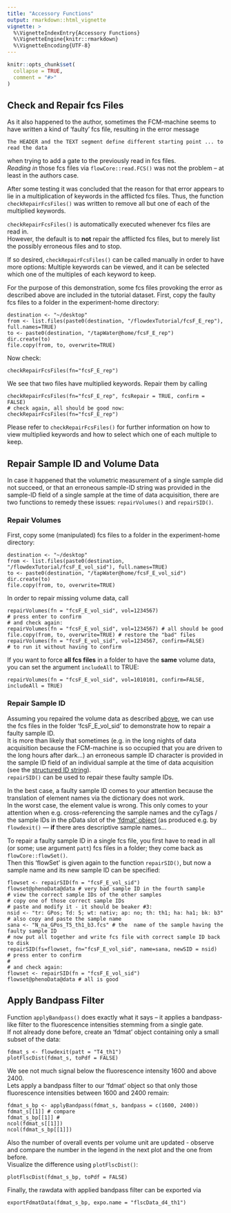 ```yaml
---
title: "Accessory Functions"
output: rmarkdown::html_vignette
vignette: >
  %\VignetteIndexEntry{Accessory Functions}
  %\VignetteEngine{knitr::rmarkdown}
  %\VignetteEncoding{UTF-8}
---
```


```r
knitr::opts_chunk$set(
  collapse = TRUE,
  comment = "#>"
)
```

## Check and Repair fcs Files

As it also happened to the author, sometimes the FCM-machine seems to have written a kind of 'faulty' fcs file, resulting in the error message

    The HEADER and the TEXT segment define different starting point ... to read the data

when trying to add a gate to the previously read in fcs files. \
*Reading in* those fcs files via `flowCore::read.FCS()` was not the problem -- at least in the authors case.

After some testing it was concluded that the reason for that error appears to lie in a multiplication of keywords in the afflicted fcs files. Thus, the function `checkRepairFcsFiles()` was written to remove all but one of each of the multiplied keywords.

`checkRepairFcsFiles()` is automatically executed whenever fcs files are read in.\
However, the default is to **not** repair the afflicted fcs files, but to merely list the possibly erroneous files and to stop.

If so desired, `checkRepairFcsFiles()` can be called manually in order to have more options: Multiple keywords can be viewed, and it can be selected which one of the multiples of each keyword to keep.

For the purpose of this demonstration, some fcs files provoking the error as described above are included in the tutorial dataset. First, copy the faulty fcs files to a folder in the experiment-home directory:

    destination <- "~/desktop"
    from <- list.files(paste0(destination, "/flowdexTutorial/fcsF_E_rep"), full.names=TRUE)
    to <- paste0(destination, "/tapWater@home/fcsF_E_rep")
    dir.create(to)
    file.copy(from, to, overwrite=TRUE)

Now check:

    checkRepairFcsFiles(fn="fcsF_E_rep")

We see that two files have multiplied keywords. Repair them by calling

    checkRepairFcsFiles(fn="fcsF_E_rep", fcsRepair = TRUE, confirm = FALSE)
    # check again, all should be good now:
    checkRepairFcsFiles(fn="fcsF_E_rep")

Please refer to `checkRepairFcsFiles()` for further information on how to view multiplied keywords and how to select which one of each multiple to keep.

## Repair Sample ID and Volume Data

In case it happened that the volumetric measurement of a single sample did not succeed, or that an erroneous sample-ID string was provided in the sample-ID field of a single sample at the time of data acquisition, there are two functions to remedy these issues: `repairVolumes()` and `repairSID()`.

### Repair Volumes {#repair-volumes}

First, copy some (manipulated) fcs files to a folder in the experiment-home directory:

    destination <- "~/desktop"
    from <- list.files(paste0(destination, "/flowdexTutorial/fcsF_E_vol_sid"), full.names=TRUE)
    to <- paste0(destination, "/tapWater@home/fcsF_E_vol_sid")
    dir.create(to)
    file.copy(from, to, overwrite=TRUE)

In order to repair missing volume data, call

    repairVolumes(fn = "fcsF_E_vol_sid", vol=1234567)
    # press enter to confirm
    # and check again:
    repairVolumes(fn = "fcsF_E_vol_sid", vol=1234567) # all should be good
    file.copy(from, to, overwrite=TRUE) # restore the "bad" files
    repairVolumes(fn = "fcsF_E_vol_sid", vol=1234567, confirm=FALSE)
    # to run it without having to confirm

If you want to force **all fcs files** in a folder to have the **same** volume data, you can set the argument `includeAll` to TRUE:

    repairVolumes(fn = "fcsF_E_vol_sid", vol=1010101, confirm=FALSE, includeAll = TRUE)

### Repair Sample ID

Assuming you repaired the volume data as described [above](#repair-volumes), we can use the fcs files in the folder 'fcsF_E\_vol_sid' to demonstrate how to repair a faulty sample ID.\
It is more than likely that sometimes (e.g. in the long nights of data acquisition because the FCM-machine is so occupied that you are driven to the long hours after dark...) an erroneous sample ID character is provided in the sample ID field of an individual sample at the time of data acquisition (see the [structured ID string](https://bpollner.github.io/flowdex/articles/acquire-data.html#using-structured-id-string-and-dictionary)).\
`repairSID()` can be used to repair these faulty sample IDs.

In the best case, a faulty sample ID comes to your attention because the translation of element names via the dictionary does not work.\
In the worst case, the element value is wrong. This only comes to your attention when e.g. cross-referencing the sample names and the cyTags / the sample IDs in the pData slot of the ['fdmat' object](https://bpollner.github.io/flowdex/articles/workflow-2.html#flowdexit) (as produced e.g. by `flowdexit()` --- **if** there ares descriptive sample names...

To repair a faulty sample ID in a single fcs file, you first have to read in all (or some; use argument `patt`) fcs files in a folder; they come back as `flowCore::flowSet()`.\
Then this 'flowSet' is given again to the function `repairSID()`, but now a sample name and its new sample ID can be specified:

    flowset <- repairSID(fn = "fcsF_E_vol_sid")
    flowset@phenoData@data # very bad sample ID in the fourth sample
    # view the correct sample IDs of the other samples
    # copy one of those correct sample IDs
    # paste and modify it - it should be beaker #3:
    nsid <- "tr: GPos; Td: 5; wt: nativ; ap: no; th: th1; ha: ha1; bk: b3"
    # also copy and paste the sample name
    sana <- "N_na_GPos_T5_th1_b3.fcs" # the  name of the sample having the faulty sample ID
    # now put all together and write fcs file with correct sample ID back to disk
    repairSID(fs=flowset, fn="fcsF_E_vol_sid", name=sana, newSID = nsid)
    # press enter to confirm
    #
    # and check again:
    flowset <- repairSID(fn = "fcsF_E_vol_sid")
    flowset@phenoData@data # all is good 

## Apply Bandpass Filter

Function `applyBandpass()` does exactly what it says -- it applies a bandpass-like filter to the fluorescence intensities stemming from a single gate.\
If not already done before, create an 'fdmat' object containing only a small subset of the data:

    fdmat_s <- flowdexit(patt = "T4_th1")
    plotFlscDist(fdmat_s, toPdf = FALSE)

We see not much signal below the fluorescence intensity 1600 and above 2400.\
Lets apply a bandpass filter to our 'fdmat' object so that only those fluorescence intensities between 1600 and 2400 remain:

    fdmat_s_bp <- applyBandpass(fdmat_s, bandpass = c(1600, 2400))
    fdmat_s[[1]] # compare
    fdmat_s_bp[[1]] # 
    ncol(fdmat_s[[1]])
    ncol(fdmat_s_bp[[1]])

Also the number of overall events per volume unit are updated - observe and compare the number in the legend in the next plot and the one from before.\
Visualize the difference using `plotFlscDist()`:

    plotFlscDist(fdmat_s_bp, toPdf = FALSE)

Finally, the rawdata with applied bandpass filter can be exported via

    exportFdmatData(fdmat_s_bp, expo.name = "flscData_d4_th1")
